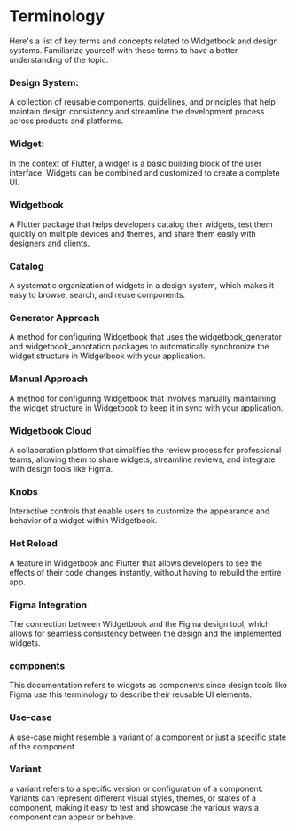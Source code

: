 # Terminology

Here's a list of key terms and concepts related to Widgetbook and design systems. Familiarize yourself with these terms to have a better understanding of the topic.

### Design System:

A collection of reusable components, guidelines, and principles that help maintain design consistency and streamline the development process across products and platforms.

### Widget:

In the context of Flutter, a widget is a basic building block of the user interface. Widgets can be combined and customized to create a complete UI.

### Widgetbook

A Flutter package that helps developers catalog their widgets, test them quickly on multiple devices and themes, and share them easily with designers and clients.

### Catalog

A systematic organization of widgets in a design system, which makes it easy to browse, search, and reuse components.

### Generator Approach

A method for configuring Widgetbook that uses the widgetbook_generator and widgetbook_annotation packages to automatically synchronize the widget structure in Widgetbook with your application.

### Manual Approach

A method for configuring Widgetbook that involves manually maintaining the widget structure in Widgetbook to keep it in sync with your application.

### Widgetbook Cloud

A collaboration platform that simplifies the review process for professional teams, allowing them to share widgets, streamline reviews, and integrate with design tools like Figma.

### Knobs

Interactive controls that enable users to customize the appearance and behavior of a widget within Widgetbook.

### Hot Reload

A feature in Widgetbook and Flutter that allows developers to see the effects of their code changes instantly, without having to rebuild the entire app.

### Figma Integration

The connection between Widgetbook and the Figma design tool, which allows for seamless consistency between the design and the implemented widgets.

### components

This documentation refers to widgets as components since design tools like Figma use this terminology to describe their reusable UI elements.

### Use-case

A use-case might resemble a variant of a component or just a specific state of the component

### Variant

a variant refers to a specific version or configuration of a component. Variants can represent different visual styles, themes, or states of a component, making it easy to test and showcase the various ways a component can appear or behave.
